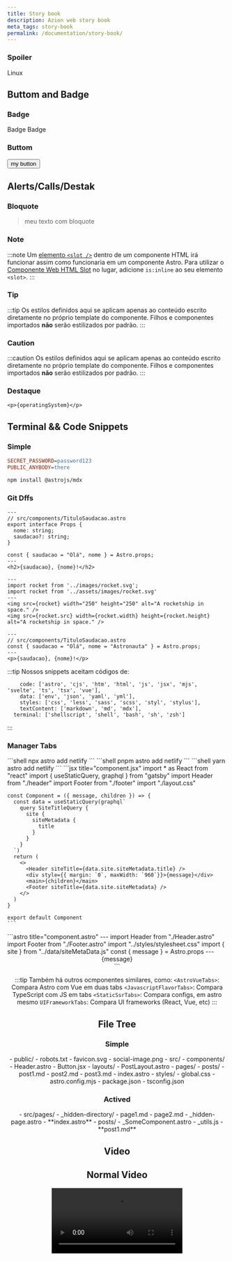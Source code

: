 ```yaml
---
title: Story book
description: Azion web story book
meta_tags: story-book
permalink: /documentation/story-book/
---
```


### Spoiler 


<Spoiler>Linux</Spoiler>


## Buttom and Badge
### Badge


<Badge>
  Badge
</Badge>

<Badge variant="accent"> 
  Badge 
</Badge>

### Buttom


<Button href="/en/"> 
my button 
</Button>

## Alerts/Calls/Destak

### Bloquote
> meu texto com bloquote

### Note
:::note
Um [elemento `<slot />`](/pt-br/core-concepts/astro-components/#slots) dentro de um componente HTML irá funcionar assim como funcionaria em um componente Astro. Para utilizar o [Componente Web HTML Slot](https://developer.mozilla.org/en-US/docs/Web/HTML/Element/slot) no lugar, adicione `is:inline` ao seu elemento `<slot>`.
:::

### Tip
:::tip
Os estilos definidos aqui se aplicam apenas ao conteúdo escrito diretamente no próprio template do componente. Filhos e componentes importados **não** serão estilizados por padrão.
:::


### Caution
:::caution
Os estilos definidos aqui se aplicam apenas ao conteúdo escrito diretamente no próprio template do componente. Filhos e componentes importados **não** serão estilizados por padrão.
:::

### Destaque

`<p>{operatingSystem}</p>`


## Terminal && Code Snippets

### Simple
```ini title=".env"
SECRET_PASSWORD=password123
PUBLIC_ANYBODY=there
```

```sh
npm install @astrojs/mdx
```

### Git Dffs

```astro ins={3-6} del={8}
---
// src/components/TituloSaudacao.astro
export interface Props {
  nome: string;
  saudacao?: string;
}

const { saudacao = "Olá", nome } = Astro.props;
---
<h2>{saudacao}, {nome}!</h2>
```

```astro title="src/components/MyComponent.astro" ".src" ".width" ".height" del={2,5} ins={3,6}
---
import rocket from '../images/rocket.svg';
import rocket from '../assets/images/rocket.svg'
---
<img src={rocket} width="250" height="250" alt="A rocketship in space." />
<img src={rocket.src} width={rocket.width} height={rocket.height} alt="A rocketship in space." />
```

```astro ins="= \"Olá\"" ins="= \"Astronauta\"" {1-4} 
---
// src/components/TituloSaudacao.astro
const { saudacao = "Olá", nome = "Astronauta" } = Astro.props;
---
<p>{saudacao}, {nome}!</p>
```

:::tip
Nossos snippets aceitam códigos de:
```
	code: ['astro', 'cjs', 'htm', 'html', 'js', 'jsx', 'mjs', 'svelte', 'ts', 'tsx', 'vue'],
	data: ['env', 'json', 'yaml', 'yml'],
	styles: ['css', 'less', 'sass', 'scss', 'styl', 'stylus'],
	textContent: ['markdown', 'md', 'mdx'],
  terminal: ['shellscript', 'shell', 'bash', 'sh', 'zsh']
```
:::

### Manager Tabs


<PackageManagerTabs>
    <Fragment slot="npm">
    ```shell
    npx astro add netlify
    ```
    </Fragment>
    <Fragment slot="pnpm">
    ```shell
    pnpm astro add netlify
    ```
    </Fragment>
    <Fragment slot="yarn">
    ```shell
    yarn astro add netlify
    ```
    </Fragment>
</PackageManagerTabs>


<AstroJSXTabs>
  <Fragment slot="jsx">
    ```jsx title="component.jsx"
    import * as React from "react"
    import { useStaticQuery, graphql } from "gatsby"
    import Header from "./header"
    import Footer from "./footer"
    import "./layout.css"

    const Component = ({ message, children }) => {
      const data = useStaticQuery(graphql`
        query SiteTitleQuery {
          site {
            siteMetadata {
              title
            }
          }
        }
      `)
      return (
        <>
          <Header siteTitle={data.site.siteMetadata.title} />
          <div style={{ margin: `0`, maxWidth: `960`}}>{message}</div>
          <main>{children}</main>
          <Footer siteTitle={data.site.siteMetadata} />
        </>
      )
    }

    export default Component
    ``` 
  </Fragment>
    <Fragment slot="astro">
    ```astro title="component.astro"
    ---
    import Header from "./Header.astro"
    import Footer from "./Footer.astro"
    import "../styles/stylesheet.css"
    import { site } from "../data/siteMetaData.js"
    const { message } = Astro.props
    ---
    <Header siteTitle={site.title} />
      <div style="margin: 0; max-width: 960;">{message}</div>
      <main>
        <slot />
      </main>
    <Footer siteTitle={site.title} />
    ```
  </Fragment>
</AstroJSXTabs>

:::tip
  Também há outros ocmponentes similares, como: 
  `<AstroVueTabs>`: Compara Astro com Vue em duas tabs
  `<JavascriptFlavorTabs>`: Compara TypeScript com JS em tabs
  `<StaticSsrTabs>`: Compara configs, em astro mesmo
  `UIFrameworkTabs`: Compara UI frameworks (React, Vue, etc)
:::

## File Tree

### Simple


<FileTree>
- public/
  - robots.txt
  - favicon.svg
  - social-image.png
- src/
  - components/
    - Header.astro
    - Button.jsx
  - layouts/
    - PostLayout.astro
  - pages/
    - posts/
      - post1.md
      - post2.md
      - post3.md
    - index.astro
  - styles/
    - global.css
- astro.config.mjs
- package.json
- tsconfig.json
</FileTree>

### Actived
<FileTree>
- src/pages/
  - _hidden-directory/
    - page1.md
    - page2.md
  - _hidden-page.astro
  - **index.astro**
  - posts/
    - _SomeComponent.astro
    - _utils.js
    - **post1.md**
</FileTree>

## Video

## Normal Video


<Video src="https://user-images.githubusercontent.com/4033662/197398760-8fd30eff-4d13-449d-a598-00a6a1ac4644.mp4" type="video/mp4" />
{/* https://www.npmjs.com/package/@astro-community/astro-embed-youtube */}


### Lopping Video 


<LoopingVideo sources={[{ src: '/videos/stores-example.mp4', type: 'video/mp4' }]} />

## Deploy Guides

<DeployGuidesNav />

## Box


<Box icon="check-list">
## Checklist

<Checklist>
- [ ] I can create a new page for my website and link to it from an existing page.
- [ ] I can commit my changes back to GitHub and update my live site on Netlify.
</Checklist>
</Box>

<Box icon="puzzle-piece">
## Try it yourself - Add a Blog page

Add a third page `blog.astro` to your site, following the [same steps as above](#create-a-new-astro-file).

(Don't forget to add a third navigation link to every page.)

<details>
<summary>Show me the steps.</summary>
1. Create a new file at `src/pages/blog.astro`.
2. Copy the entire contents of `index.astro` and paste them into `blog.astro`.
3. [Add a third navigation link](#add-navigation-links) to the top of every page:

```astro title="src/pages/index.astro" ins={4}
<body>
  <a href="/">Home</a>
  <a href="/about/">About</a>
  <a href="/blog/">Blog</a>

  <h1>My Astro Site</h1>
</body>
```
</details>
</Box>

<Box icon="question-mark">

### Test your knowledge

Which of the following is...
1. A code editor, for making changes to your files and their content?

    <MultipleChoice>
      <Option>
        web browser
      </Option>
      <Option>
        Terminal
      </Option>
      <Option isCorrect>
        VS Code
      </Option>
    </MultipleChoice>

2. An online version control provider for your repository?

    <MultipleChoice>
      <Option isCorrect>
        GitHub
      </Option>
      <Option>
        Terminal
      </Option>
      <Option>
        VS Code
      </Option>
    </MultipleChoice>

3. An application for running commands?
    <MultipleChoice>
      <Option>
        GitHub
      </Option>
      <Option isCorrect>
        Terminal
      </Option>
      <Option>
        web browser
      </Option>
    </MultipleChoice>

</Box>


## Checks


<PreCheck>
  - Install any tools that you will use to build your Astro website
</PreCheck>


<Lede> In this tutorial, you'll learn Astro's key features by building a fully-functioning blog, from zero to full launch! 🚀 </Lede>


<DontEditWarning />

### Diagramas

<IslandsDiagram>
  <Fragment slot="headerApp">Header (interactive island)</Fragment>
  <Fragment slot="sidebarApp">Sidebar (static HTML)</Fragment>
  <Fragment slot="main">
    Static content like text, images, etc.
  </Fragment>
  <Fragment slot="carouselApp">Image carousel (interactive island)</Fragment>
  <Fragment slot="footer">Footer (static HTML)</Fragment>
  <Fragment slot="source">Source: [Islands Architecture: Jason Miller](https://jasonformat.com/islands-architecture/)</Fragment>
</IslandsDiagram>

:::tip 
  Só temos esse diagrama por enquanto e ele é focado no Astro, temos que editar caso o uso seja necessário
:::



<Since v="2.6.0" />

:::caution
  Precisa ser editado para ser utilizado
::: 

### Recipes 

<RecipeLinks slugs={["en/astro/recipes/i18n"]} />


<RecipesNav />

:::caution 
  O recipes nav só renderiza itens que são do tipo RECIPES
:::


### Contribuitors


<ContributorList githubRepo="withastro/docs" />
